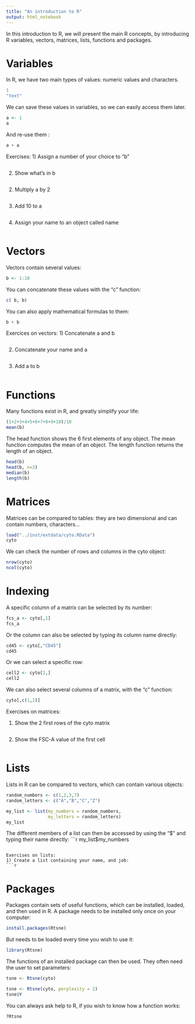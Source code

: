 ```yaml
---
title: "An introduction to R"
output: html_notebook
---
```


In this introduction to R, we will present the main R concepts, by introducing R variables, vectors, matrices, lists, functions and packages.

# Variables

In R, we have two main types of values: numeric values and characters.
```r
1
"text"
```

We can save these values in variables, so we can easily access them later.
```r
a <- 1
a
```

And re-use them :
```r
a + a
```


Exercises:
1) Assign a number of your choice to "b"
```r

```

2) Show what's in b
```r

```

2) Multiply a by 2
```r

```

3) Add 10 to a
```r

```

4) Assign your name to an object called name
```r

```

# Vectors

Vectors contain several values:
```r
b <- 1:10
```

You can concatenate these values with the "c" function:
```r
c( b, b)
```

You can also apply mathematical formulas to them:

```r
b + b
```

Exercices on vectors:
1) Concatenate a and b
```r

```

2) Concatenate your name and a
```r

```

3) Add a to b
```r

```

# Functions

Many functions exist in R, and greatly simplify your life:
```r
(1+2+3+4+5+6+7+8+9+10)/10
mean(b)
```

The head function shows the 6 first elements of any object.
The mean function computes the mean of an object.
The length function returns the length of an object.

```r
head(b)
head(b, n=3)
median(b)
length(b)
```

# Matrices

Matrices can be compared to tables: they are two dimensional and can contain numbers, characters...
```r
load("../inst/extdata/cyto.RData")
cyto
```

We can check the number of rows and columns in the cyto object:
```r
nrow(cyto)
ncol(cyto)
```

# Indexing

A specific column of a matrix can be selected by its number:
```r
fcs_a <- cyto[,1]
fcs_a
```

Or the column can also be selected by typing its column name directly:
```r
cd45 <- cyto[,"CD45"]
cd45
```

Or we can select a specific row:
```r
cell2 <- cyto[2,]
cell2
```

We can also select several columns of a matrix, with the "c" function:
```r
cyto[,c(1,2)]
```

Exercises on matrices:

1) Show the 2 first rows of the cyto matrix
```r

```

2) Show the FSC-A value of the first cell
```r

```

# Lists

Lists in R can be compared to vectors, which can contain various objects:
```r
random_numbers <- c(1,2,3,7)
random_letters <- c("A","B","C","Z")
```

```r
my_list <- list(my_numbers = random_numbers, 
                my_letters = random_letters)
my_list
```

The different members of a list can then be accessed by using the "$" and typing their name directly:
```r
my_list$my_numbers
```

Exercises on lists:
1) Create a list containing your name, and job:
```r

```


# Packages

Packages contain sets of useful functions, which can be installed, loaded, and then used in R.
A package needs to be installed only once on your computer:

```r
install.packages(Rtsne)
```

But needs to be loaded every time you wish to use it:
```r
library(Rtsne)
```

The functions of an installed package can then be used. They often need the user to set parameters:

```r
tsne <- Rtsne(cyto)
```

```r
tsne <- Rtsne(cyto, perplexity = 2)
tsne$Y
```

You can always ask help to R, if you wish to know how a function works:
```r
?Rtsne
```
